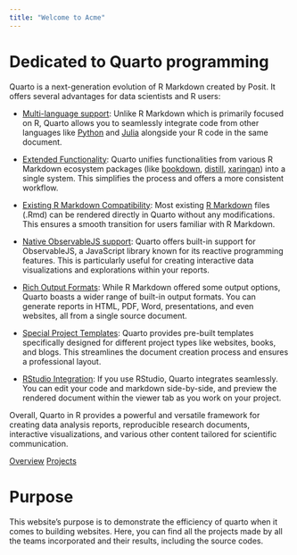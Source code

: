 ```yaml
---
title: "Welcome to Acme"
---
```


# Dedicated to Quarto programming

Quarto is a next-generation evolution of R Markdown created by Posit. It offers several advantages for data scientists and R users:

* [Multi-language support](https://quarto.org/docs/faq/#what-programming-languages-are-supported-in-quarto): Unlike R Markdown which is primarily focused on R, Quarto allows you to seamlessly integrate code from other languages like [Python](https://quarto.org/docs/computations/python.html) and [Julia](https://quarto.org/docs/computations/julia.html) alongside your R code in the same document.

* [Extended Functionality](https://quarto.org/docs/blog/posts/2022-07-25-feature-extensions/#:~:text=Quarto%20Extensions%20are%20a%20powerful,%2C%20shortcodes%2C%20and%20custom%20formats.&text=July%2025%2C%202022-,Quarto%20Extensions%20are%20a%20powerful%20way%20to%20modify%20or%20extend,created%20and%20distributed%20by%20anyone.): Quarto unifies functionalities from various R Markdown ecosystem packages (like [bookdown](https://bookdown.org/home/), [distill](https://rstudio.github.io/distill/), [xaringan](https://cran.r-project.org/web/packages/xaringan/readme/README.html)) into a single system. This simplifies the process and offers a more consistent workflow.

* [Existing R Markdown Compatibility](https://quarto.org/docs/faq/rmarkdown.html): Most existing [R Markdown](https://rmarkdown.rstudio.com/) files (.Rmd) can be rendered directly in Quarto without any modifications. This ensures a smooth transition for users familiar with R Markdown.

* [Native ObservableJS support](https://quarto.org/docs/dashboards/interactivity/observable.html#:~:text=Quarto%20includes%20native%20support%20for,interactive%20data%20exploration%20and%20analysis.): Quarto offers built-in support for ObservableJS, a JavaScript library known for its reactive programming features. This is particularly useful for creating interactive data visualizations and explorations within your reports.

* [Rich Output Formats](https://quarto.org/docs/output-formats/all-formats.html):  While R Markdown offered some output options, Quarto boasts a wider range of built-in output formats. You can generate reports in HTML, PDF, Word, presentations, and even websites, all from a single source document.

* [Special Project Templates](https://quarto.org/docs/extensions/starter-templates.html): Quarto provides pre-built templates specifically designed for different project types like websites, books, and blogs. This streamlines the document creation process and ensures a professional layout.

* [RStudio Integration](https://docs.posit.co/ide/user/ide/guide/documents/quarto-project.html): If you use RStudio, Quarto integrates seamlessly. You can edit your code and markdown side-by-side, and preview the rendered document within the viewer tab as you work on your project.

Overall, Quarto in R provides a powerful and versatile framework for creating data analysis reports, reproducible research documents, interactive visualizations, and various other content tailored for scientific communication.

<div class="btns">
  <a class="overview" href="overview.html">Overview</a>
  <a class="projects" href="project.html">Projects</a>
</div>

# Purpose

This website's purpose is to demonstrate the efficiency of quarto when it comes to building websites.
Here, you can find all the projects made by all the teams incorporated and their results, including the source codes.


